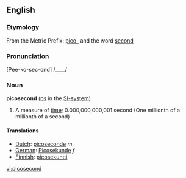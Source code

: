 ==English==
===Etymology===
From the Metric Prefix: [[pico-]] and the word [[second]]

===Pronunciation===
[Pee-ko-sec-ond] /____/

===Noun===
'''picosecond'''  ([[ps]] in the [[SI-system]])

#A measure of [[time]]; 0.000,000,000,001 second (One millionth of a millionth of a second)

====Translations====
*[[Dutch]]: [[picoseconde]] ''m''
*[[German]]: [[Picosekunde]] ''f''
*[[Finnish]]: [[picosekuntti]]

[[vi:picosecond]]